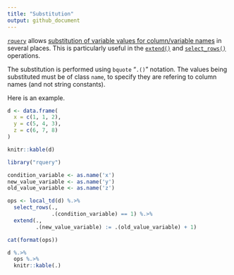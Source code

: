 ```yaml
---
title: "Substitution"
output: github_document
---
```


[`rquery`](https://github.com/WinVector/rquery) allows [substitution of variable values for column/variable names](https://cran.r-project.org/web/packages/rquery/vignettes/rquery_substitution.html) in several places. This is particularly useful in the [`extend()`](https://winvector.github.io/rquery/reference/extend.html) and [`select_rows()`](https://winvector.github.io/rquery/reference/select_rows.html) operations.

The substitution is performed using `bquote` "`.()`" notation.  The values being substituted must be of class `name`, to specify they are refering to column names (and not string constants).

Here is an example.

```r
d <- data.frame(
  x = c(1, 1, 2),
  y = c(5, 4, 3),
  z = c(6, 7, 8)
)

knitr::kable(d)
```

```r
library("rquery")

condition_variable <- as.name('x')
new_value_variable <- as.name('y')
old_value_variable <- as.name('z')

ops <- local_td(d) %.>%
  select_rows(.,
              .(condition_variable) == 1) %.>%
  extend(.,
         .(new_value_variable) := .(old_value_variable) + 1)

cat(format(ops))
```

```r
d %.>% 
  ops %.>%
  knitr::kable(.)
```

